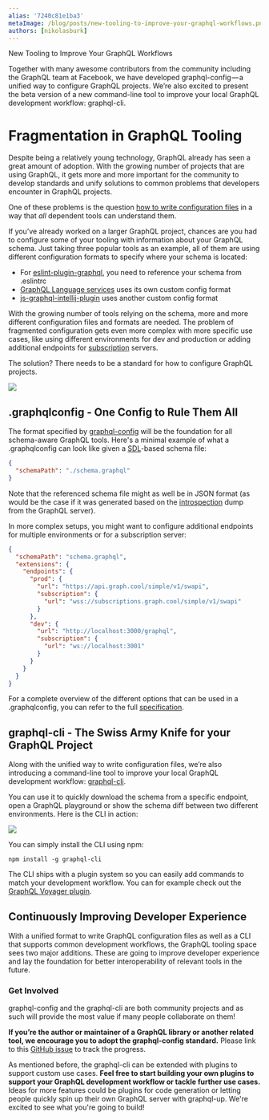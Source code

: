 ```yaml
---
alias: '7240c81e1ba3'
metaImage: /blog/posts/new-tooling-to-improve-your-graphql-workflows.png
authors: [nikolasburk]
---
```



<PostTitle>New Tooling to Improve Your GraphQL Workflows</PostTitle>

<Abstract>
  Together with many awesome contributors from the community including the GraphQL team at Facebook, we have developed
  graphql-config — a unified way to configure GraphQL projects. We’re also excited to present the beta version of a new
  command-line tool to improve your local GraphQL development workflow: graphql-cli.
</Abstract>

# Fragmentation in GraphQL Tooling

Despite being a relatively young technology, GraphQL already has seen a great amount of adoption. With the growing number of projects that are using GraphQL, it gets more and more important for the community to develop standards and unify solutions to common problems that developers encounter in GraphQL projects.

One of these problems is the question [how to write configuration files](https://github.com/graphcool/graphql-config/issues/16) in a way that _all_ dependent tools can understand them.

If you’ve already worked on a larger GraphQL project, chances are you had to configure some of your tooling with information about your GraphQL schema. Just taking three popular tools as an example, all of them are using different configuration formats to specify where your schema is located:

- For [eslint-plugin-graphql](https://github.com/apollostack/eslint-plugin-graphql), you need to reference your schema from .eslintrc
- [GraphQL Language services](https://github.com/graphql/graphql-language-service) uses its own custom config format
- [js-graphql-intellij-plugin](https://github.com/jimkyndemeyer/js-graphql-intellij-plugin) uses another custom config format

With the growing number of tools relying on the schema, more and more different configuration files and formats are needed. The problem of fragmented configuration gets even more complex with more specific use cases, like using different environments for dev and production or adding additional endpoints for [subscription](https://www.graph.cool/docs/reference/simple-api/subscriptions-aip7oojeiv/) servers.

The solution? There needs to be a standard for how to configure GraphQL projects.

![](https://cdn-images-1.medium.com/max/2200/0*zy8sNGj9yqANZhrw.)

## .graphqlconfig - One Config to Rule Them All

The format specified by [graphql-config](https://github.com/graphcool/graphql-config) will be the foundation for all schema-aware GraphQL tools. Here's a minimal example of what a .graphqlconfig can look like given a [SDL](https://www.graph.cool/docs/faq/graphql-sdl-schema-definition-language-kr84dktnp0/)-based schema file:

```json
{
  "schemaPath": "./schema.graphql"
}
```

Note that the referenced schema file might as well be in JSON format (as would be the case if it was generated based on the [introspection](https://www.graph.cool/docs/faq/graphql-introspection-queries-shoe5xailo/) dump from the GraphQL server).

In more complex setups, you might want to configure additional endpoints for multiple environments or for a subscription server:

```json
{
  "schemaPath": "schema.graphql",
  "extensions": {
    "endpoints": {
      "prod": {
        "url": "https://api.graph.cool/simple/v1/swapi",
        "subscription": {
          "url": "wss://subscriptions.graph.cool/simple/v1/swapi"
        }
      },
      "dev": {
        "url": "http://localhost:3000/graphql",
        "subscription": {
          "url": "ws://localhost:3001"
        }
      }
    }
  }
}
```

For a complete overview of the different options that can be used in a .graphqlconfig, you can refer to the full [specification](https://github.com/graphcool/graphql-config/blob/master/specification.md#use-cases).

## graphql-cli - The Swiss Army Knife for your GraphQL Project

Along with the unified way to write configuration files, we’re also introducing a command-line tool to improve your local GraphQL development workflow: [graphql-cli](https://github.com/graphcool/graphql-cli).

You can use it to quickly download the schema from a specific endpoint, open a GraphQL playground or show the schema diff between two different environments. Here is the CLI in action:

![](https://cdn-images-1.medium.com/max/2000/0*c56E4V22_pl88Si4.)

You can simply install the CLI using npm:

    npm install -g graphql-cli

The CLI ships with a plugin system so you can easily add commands to match your development workflow. You can for example check out the [GraphQL Voyager plugin](https://github.com/graphcool/graphql-cli-voyager).

## Continuously Improving Developer Experience

With a unified format to write GraphQL configuration files as well as a CLI that supports common development workflows, the GraphQL tooling space sees two major additions. These are going to improve developer experience and lay the foundation for better interoperability of relevant tools in the future.

### Get Involved

graphql-config and the graphql-cli are both community projects and as such will provide the most value if many people collaborate on them!

**If you’re the author or maintainer of a GraphQL library or another related tool, we encourage you to adopt the graphql-config standard.** Please link to this [GitHub issue](https://github.com/graphcool/graphql-config/issues/27) to track the progress.

As mentioned before, the graphql-cli can be extended with plugins to support custom use cases. **Feel free to start building your own plugins to support your GraphQL development workflow or tackle further use cases.** Ideas for more features could be plugins for code generation or letting people quickly spin up their own GraphQL server with graphql-up. We're excited to see what you're going to build!
